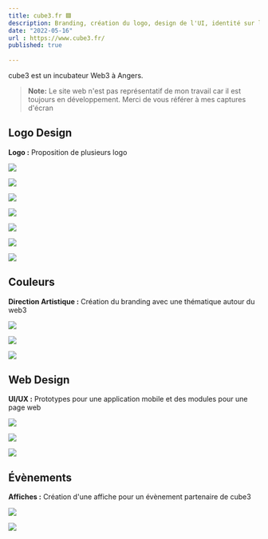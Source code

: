 ```yaml
---
title: cube3.fr 🟪
description: Branding, création du logo, design de l'UI, identité sur les réseaux
date: "2022-05-16"
url : https://www.cube3.fr/
published: true
  
---
```


cube3 est un incubateur Web3 à Angers.

> **Note:** Le site web n'est pas représentatif de mon travail car il est toujours en développement. Merci de vous référer à mes captures d'écran

## Logo Design

**Logo :** Proposition de plusieurs logo

![](/cube3-logo-1.png)

![](/cube3-logo-2.png)

![](/cube3-logo-3.png)

![](/cube3-test-1.webp)

![](/cube3-test-2.webp)

![](/cube3-test-3.webp)

![](/cube3-test-4.webp)

## Couleurs

**Direction Artistique :** Création du branding avec une thématique autour du web3

![](/cube3-da-1.png)

![](/cube3-da-2.png)

![](/cube3-da-3.png)

## Web Design

**UI/UX :** Prototypes pour une application mobile et des modules pour une page web

![](/cube3-ui.png)

![](/cube3-mobile.png)

![](/cube3-landing.png)

## Évènements

**Affiches :** Création d'une affiche pour un évènement partenaire de cube3

![](/cube3-affiche-1.png)

![](/cube3-affiche-2.png)